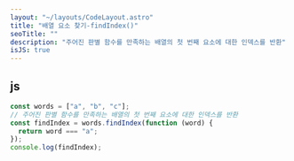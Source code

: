 ```yaml
---
layout: "~/layouts/CodeLayout.astro"
title: "배열 요소 찾기-findIndex()"
seoTitle: ""
description: "주어진 판별 함수를 만족하는 배열의 첫 번째 요소에 대한 인덱스를 반환"
isJS: true
---
```


## js

```js
const words = ["a", "b", "c"];
// 주어진 판별 함수를 만족하는 배열의 첫 번째 요소에 대한 인덱스를 반환
const findIndex = words.findIndex(function (word) {
  return word === "a";
});
console.log(findIndex);
```
